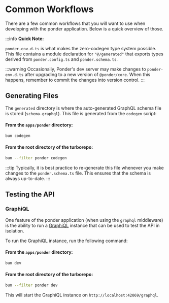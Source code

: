 # Common Workflows

There are a few common workflows that you will want to use when developing with the ponder application. Below is a quick overview of those.

:::info
**Quick Note:**

`ponder-env-d.ts` is what makes the zero-codegen type system possible. This file contains a module declaration for `"@/generated"` that exports types derived from `ponder.config.ts` and `ponder.schema.ts`.

:::warning
Occasionally, Ponder's dev server may make changes to `ponder-env.d.ts` after upgrading to a new version of `@ponder/core`. When this happens, remember to commit the changes into version control.
:::

## Generating Files

The `generated` directory is where the auto-generated GraphQL schema file is stored (`schema.graphql`). This file is generated from the `codegen` script:

#### From the `apps/ponder` directory:

```zsh
bun codegen
```

#### From the root directory of the turborepo:

```zsh
bun --filter ponder codegen
```

:::tip
Typically, it is best practice to re-generate this file whenever you make changes to the `ponder.schema.ts` file. This ensures that the schema is always up-to-date.
:::

## Testing the API

### GraphiQL

One feature of the ponder application (when using the `graphql` middleware) is the ability to run a [GraphiQL](https://github.com/graphql/graphiql) instance that can be used to test the API in isolation.

To run the GraphiQL instance, run the following command:

#### From the `apps/ponder` directory:

```zsh
bun dev
```

#### From the root directory of the turborepo:

```zsh
bun --filter ponder dev
```

This will start the GraphiQL instance on `http://localhost:42069/graphql`.
